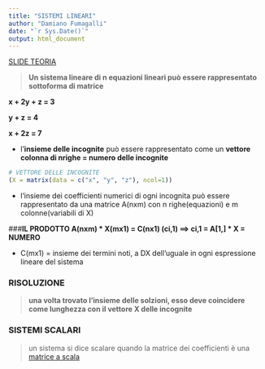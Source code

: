 ```yaml
---
title: "SISTEMI LINEARI"
author: "Damiano Fumagalli"
date: "`r Sys.Date()`"
output: html_document
---
```

[SLIDE TEORIA](./Slide.pdf)

> **Un sistema lineare di n equazioni lineari può essere rappresentato sottoforma di matrice**


**x + 2y + z = 3**

**y + z = 4**

**x + 2z = 7**

* l'**insieme delle incognite** può essere rappresentato come un **vettore colonna di nrighe = numero delle incognite**
```r
# VETTORE DELLE INCOGNITE
(X = matrix(data = c("x", "y", "z"), ncol=1))
```

* l'insieme dei coefficienti numerici di ogni incognita può essere rappresentato da una matrice A(nxm) con n righe(equazioni) e m colonne(variabili di X)

###**IL PRODOTTO A(nxm) * X(mx1) = C(nx1) (ci,1) ==> ci,1 = A[1,] * X = NUMERO **

* C(mx1) = insieme dei termini noti, a DX dell'uguale in ogni espressione lineare del sistema

### RISOLUZIONE

> **una volta trovato l'insieme delle solzioni, esso deve coincidere come lunghezza con il vettore X delle incognite**



### SISTEMI SCALARI

> un sistema si dice scalare quando la matrice dei coefficienti è una [matrice a scala](../RMARKDOWN/views/Matrici.html#matrice-scala)



